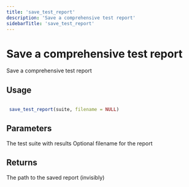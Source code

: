 ```yaml
---
title: 'save_test_report'
description: 'Save a comprehensive test report'
sidebarTitle: 'save_test_report'
---
```


# Save a comprehensive test report


 Save a comprehensive test report


## Usage

```r

 save_test_report(suite, filename = NULL)

```

## Parameters

<ParamField body="suite" type="any">
  The test suite with results
</ParamField>
<ParamField body="filename" type="any">
  Optional filename for the report
</ParamField>

## Returns


 The path to the saved report (invisibly)
